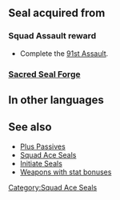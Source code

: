 {{Passive
|name=Squad Ace CM
|type=S
|exclusive=0
|canUseWeapon={{WeaponList|All}}
|canUseMove={{MoveList|All}}
|1name=Squad Ace CM 1
|alt1name=Squad Ace BS 1
|1tagid=SID_第91迷宮の覇者1
|1effect=Grants HP+3, Atk/Spd+1.
|statModifiers1=3,1,1,0,0
|1cost=120
|1required=-
|1next=-
|2name=Squad Ace CM 2
|alt2name=Squad Ace BS 2
|2tagid=SID_第91迷宮の覇者2
|2effect=Grants HP+4, Atk/Spd+2.
|statModifiers2=4,2,2,0,0
|2cost=180
|2next=-
|3name=Squad Ace CM 3
|alt3name=Squad Ace BS 3
|3tagid=SID_第91迷宮の覇者3
|3effect=Grants HP+5, Atk/Spd+3.
|statModifiers3=5,3,3,0,0
|3cost=240
}}
==Seal acquired from==
===Squad Assault reward===
* Complete the [[91st Assault]].
===[[Sacred Seal Forge]]===
{{SealCosts
|seals=Squad Ace CM 1;Squad Ace CM 2;Squad Ace CM 3
|badgeColor=Azure
|costs1=-
|costs2=60;200;50
|costs3=400;1000;100
}}
==In other languages==
{{OtherLanguages
|japanese=
|german=
|spanishEU=
|spanishLA=
|french=
|italian=
|chineseTW=
|portuguese=
}}
==See also==
* [[Plus Passives]]
* [[Squad Ace Seals]]
* [[Initiate Seals]]
* [[:Category:Weapons with stat bonuses|Weapons with stat bonuses]]
{{Seals Navbox}}
[[Category:Squad Ace Seals]]